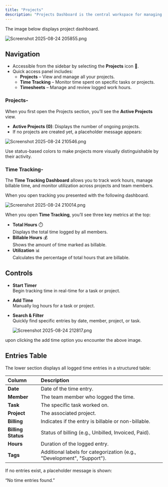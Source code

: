 ```yaml
---
title: "Projects"
description: "Projects Dashboard is the central workspace for managing your projects, tracking time, and maintaining timesheets within your workspace. our new file."
---
```


The image below displays project dashboard.

![Screenshot 2025-08-24 205855.png](/images/Screenshot2025-08-24205855.png)

## **Navigation**

- Accessible from the sidebar by selecting the **Projects** icon 📑.
- Quick access panel includes:
  - **Projects** – View and manage all your projects.
  - **Time Tracking** – Monitor time spent on specific tasks or projects.
  - **Timesheets** – Manage and review logged work hours.

### Projects-

When you first open the Projects section, you’ll see the **Active Projects** view.

- **Active Projects (0)**: Displays the number of ongoing projects.
- If no projects are created yet, a placeholder message appears:

![Screenshot 2025-08-24 210546.png](/images/Screenshot2025-08-24210546.png)

<Tip>
  Use status-based colors to make projects more visually distinguishable by their activity.
</Tip>

### Time Tracking-

The **Time Tracking Dashboard** allows you to track work hours, manage billable time, and monitor utilization across projects and team members.

When you open tracking you presented with the following dashboard.

![Screenshot 2025-08-24 210014.png](/images/Screenshot2025-08-24210014.png)

When you open **Time Tracking**, you’ll see three key metrics at the top:

- **Total Hours** ⏱️\
  Displays the total time logged by all members.
- **Billable Hours** 💰\
  Shows the amount of time marked as billable.
- **Utilization** 📊\
  Calculates the percentage of total hours that are billable.

## **Controls**

- **Start Timer** \
  Begin tracking time in real-time for a task or project.
- **Add Time** \
  Manually log hours for a task or project.
- **Search & Filter** \
  Quickly find specific entries by date, member, project, or task.

  ![Screenshot 2025-08-24 212817.png](/images/Screenshot2025-08-24212817.png)

<Note>
  upon clicking the add time option you encounter the above image.
</Note>

## **Entries Table**

The lower section displays all logged time entries in a structured table:

| Column             | Description                                                            |
| :----------------- | :--------------------------------------------------------------------- |
| **Date**           | Date of the time entry.                                                |
| **Member**         | The team member who logged the time.                                   |
| **Task**           | The specific task worked on.                                           |
| **Project**        | The associated project.                                                |
| **Billing**        | Indicates if the entry is billable or non-billable.                    |
| **Billing Status** | Status of billing (e.g., Unbilled, Invoiced, Paid).                    |
| **Hours**          | Duration of the logged entry.                                          |
| **Tags**           | Additional labels for categorization (e.g., "Development", "Support"). |

<Warning>
  If no entries exist, a placeholder message is shown:

  “No time entries found.”
</Warning>
